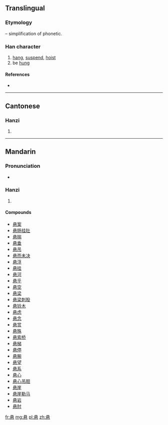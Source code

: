 {{also|懸}}
==Translingual==
{{Hani-forms|悬|[[懸]]}}
===Etymology===
{{Han simp|懸|f=縣|t=县}} – simplification of phonetic.

===Han character===
{{Han char|rn=61|rad=心|as=07|sn=11|four=|canj=月戈心 (BIP)}}

# [[hang]], [[suspend]], [[hoist]]
# be [[hung]]

====References====
* {{Han ref|kx=0388.341|hdz=42300.070|uh=60AC|ud=24748}}

----

==Cantonese==

===Hanzi===
{{yue-hanzi|jyut=[[jyun4]]|y=yun4|tra=懸}}

# {{defn|lang=yue|sort=心07}}

----

==Mandarin==

===Pronunciation===
* {{audio|Zh-xuán.ogg|Audio}}

===Hanzi===
{{cmn-hanzi|tra=懸|pin=[[xuán]] ([[xuan2]])|wg=hsüan<sup>2</sup>}}

# {{defn|lang=cmn|sort=心07}}

====Compounds====
* [[悬案]]
* [[悬肠挂肚]]
* [[悬揣]]
* [[悬垂]]
* [[悬吊]]
* [[悬而未决]]
* [[悬浮]]
* [[悬挂]]
* [[悬河]]
* [[悬乎]]
* [[悬空]]
* [[悬梁]]
* [[悬梁刺股]]
* [[悬铃木]]
* [[悬虑]]
* [[悬念]]
* [[悬赏]]
* [[悬殊]]
* [[悬索桥]]
* [[悬梯]]
* [[悬停]]
* [[悬腕]]
* [[悬望]]
* [[悬系]]
* [[悬心]]
* [[悬心吊胆]]
* [[悬崖]]
* [[悬崖勒马]]
* [[悬岩]]
* [[悬肘]]

[[fr:悬]]
[[mg:悬]]
[[pl:悬]]
[[zh:悬]]